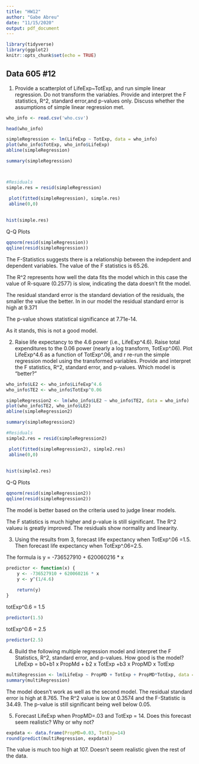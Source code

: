 ```yaml
---
title: "HW12"
author: "Gabe Abreu"
date: "11/15/2020"
output: pdf_document
---
```


```r
library(tidyverse)
library(ggplot2)
knitr::opts_chunk$set(echo = TRUE)
```

## Data 605 #12


1. Provide a scatterplot of LifeExp~TotExp, and run simple linear regression. Do not transform the variables. Provide and interpret the F statistics, R^2, standard error,and p-values only. Discuss whether the assumptions of simple linear regression met.
```r
who_info <- read.csv('who.csv')

head(who_info)

simpleRegression <- lm(LifeExp ~ TotExp, data = who_info)
plot(who_info$TotExp, who_info$LifeExp)
abline(simpleRegression)
```


```r
summary(simpleRegression)



#Residuals
simple.res = resid(simpleRegression)

 plot(fitted(simpleRegression), simple.res) 
 abline(0,0)
 
 
hist(simple.res)

```

Q-Q Plots
```r
qqnorm(resid(simpleRegression))
qqline(resid(simpleRegression))

```

The F-Statistics suggests there is a relationship between the indepdent and dependent variables. The value of the F statistics is 65.26.

The R^2 represents how well the data fits the model which in this case the value of R-square (0.2577) is slow, indicating the data doesn't fit the model.

The residual standard error is the standard deviation of the residuals, the smaller the value the better. In in our model the residual standard error is high at 9.371

The p-value shows statistical significance at 7.71e-14.

As it stands, this is not a good model. 

2. Raise life expectancy to the 4.6 power (i.e., LifeExp^4.6). Raise total expenditures to the 0.06 power (nearly a log transform, TotExp^.06). Plot LifeExp^4.6 as a function of TotExp^.06, and r re-run the simple regression model using the transformed variables. Provide and interpret the F statistics, R^2, standard error, and p-values. Which model is "better?"
```r
who_info$LE2 <- who_info$LifeExp^4.6
who_info$TE2 <- who_info$TotExp^0.06

simpleRegression2 <- lm(who_info$LE2 ~ who_info$TE2, data = who_info)
plot(who_info$TE2, who_info$LE2)
abline(simpleRegression2)
```

```r
summary(simpleRegression2)

#Residuals
simple2.res = resid(simpleRegression2)

 plot(fitted(simpleRegression2), simple2.res) 
 abline(0,0)
 
 
hist(simple2.res)

```
Q-Q Plots
```r
qqnorm(resid(simpleRegression2))
qqline(resid(simpleRegression2))

```

The model is better based on the criteria used to judge linear models. 

The F statistics is much higher and p-value is still significant. The R^2 valueu is greatly improved. The residuals show normality and linearity. 

3. Using the results from 3, forecast life expectancy when TotExp^.06 =1.5. Then forecast life expectancy when TotExp^.06=2.5.

The formula is y = -736527910 + 620060216 * x
```r
predictor <- function(x) {
    y <- -736527910 + 620060216 * x
    y <- y^(1/4.6)
    
    return(y)
}

```

totExp^0.6 = 1.5
```r
predictor(1.5)
```
totExp^0.6 = 2.5
```r
predictor(2.5)
```

4. Build the following multiple regression model and interpret the F Statistics, R^2, standard error, and p-values. How good is the model?
LifeExp = b0+b1 x PropMd + b2 x TotExp +b3 x PropMD x TotExp

```r
multiRegression <- lm(LifeExp ~ PropMD + TotExp + PropMD*TotExp, data = who_info)
summary(multiRegression)

```

The model doesn't work as well as the second model. The residual standard error is high at 8.765. The R^2 value is low at 0.3574 and the F-Statistic is 34.49. The p-value is still significant being well below 0.05. 

5. Forecast LifeExp when PropMD=.03 and TotExp = 14. Does this forecast seem realistic? Why or why not?

```r
expdata <- data.frame(PropMD=0.03, TotExp=14)
round(predict(multiRegression, expdata))
```

The value is much too high at 107. Doesn't seem realistic given the rest of the data. 